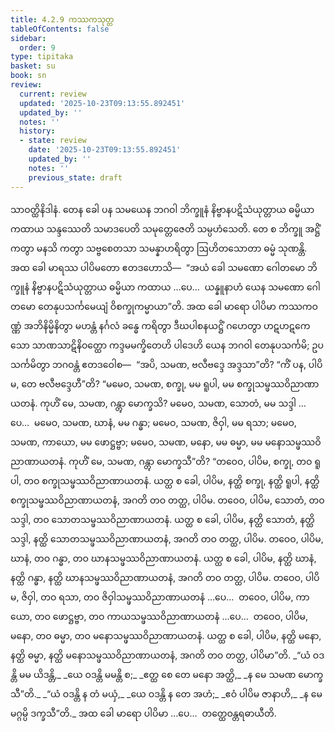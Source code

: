 ```yaml
---
title: 4.2.9 ကဿကသုတ္တ
tableOfContents: false
sidebar:
  order: 9
type: tipitaka
basket: su
book: sn
review:
  current: review
  updated: '2025-10-23T09:13:55.892451'
  updated_by: ''
  notes: ''
  history:
  - state: review
    date: '2025-10-23T09:13:55.892451'
    updated_by: ''
    notes: ''
    previous_state: draft
---
```



<ReviewStatus review={frontmatter.review} showDetails={true} />

<HypothesisAnnotation frontmatter={frontmatter} />

<DynamicBreadcrumb />

<Division number="155" book="sn" e="ch" v="18" p="302">

<Paragraph number="863" book="sn">
သာဝတ္ထိနိဒါနံ. တေန ခေါ ပန သမယေန ဘဂဝါ ဘိက္ခူနံ နိဗ္ဗာနပဋိသံယုတ္တာယ ဓမ္မိယာ ကထာယ သန္ဒဿေတိ သမာဒပေတိ သမုတ္တေဇေတိ သမ္ပဟံသေတိ. တေ စ ဘိက္ခူ အဋ္ဌိံ ကတွာ မနသိ ကတွာ သဗ္ဗစေတသာ သမန္နာဟရိတွာ ဩဟိတသောတာ ဓမ္မံ သုဏန္တိ.
</Paragraph>

<Paragraph number="864" book="sn">
အထ ခေါ မာရဿ ပါပိမတော ဧတဒဟောသိ—  “အယံ ခေါ သမဏော ဂေါတမော ဘိက္ခူနံ နိဗ္ဗာနပဋိသံယုတ္တာယ ဓမ္မိယာ ကထာယ …ပေ…  ယန္နူနာဟံ ယေန သမဏော ဂေါတမော တေနုပသင်္ကမေယျံ ဝိစက္ခုကမ္မာယာ”တိ. အထ ခေါ မာရော ပါပိမာ ကဿကဝဏ္ဏံ အဘိနိမ္မိနိတွာ မဟန္တံ နင်္ဂလံ ခန္ဓေ ကရိတွာ ဒီဃပါစနယဋ္ဌိံ ဂဟေတွာ ဟဋဟဋကေသော သာဏသာဋိနိဝတ္ထော ကဒ္ဒမမက္ခိတေဟိ ပါဒေဟိ ယေန ဘဂဝါ တေနုပသင်္ကမိ; ဥပသင်္ကမိတွာ ဘဂဝန္တံ ဧတဒဝေါစ—  “အပိ, သမဏ, ဗလီဗဒ္ဒေ အဒ္ဒသာ”တိ? “ကိံ ပန, ပါပိမ, တေ ဗလီဗဒ္ဒေဟီ”တိ? “မမေဝ, သမဏ, စက္ခု, မမ ရူပါ, မမ စက္ခုသမ္ဖဿဝိညာဏာယတနံ. ကုဟိံ မေ, သမဏ, ဂန္တွာ မောက္ခသိ? မမေဝ, သမဏ, သောတံ, မမ သဒ္ဒါ …ပေ…  မမေဝ, သမဏ, ဃာနံ, မမ ဂန္ဓာ; မမေဝ, သမဏ, ဇိဝှါ, မမ ရသာ; မမေဝ, သမဏ, ကာယော, မမ ဖောဋ္ဌဗ္ဗာ; မမေဝ, သမဏ, မနော, မမ ဓမ္မာ, မမ မနောသမ္ဖဿဝိညာဏာယတနံ. ကုဟိံ မေ, သမဏ, ဂန္တွာ မောက္ခသီ”တိ?
</Paragraph>

<Paragraph number="865" book="sn">
“တဝေဝ, ပါပိမ, စက္ခု, တဝ ရူပါ, တဝ စက္ခုသမ္ဖဿဝိညာဏာယတနံ. ယတ္ထ စ ခေါ, ပါပိမ, နတ္ထိ စက္ခု, နတ္ထိ ရူပါ, နတ္ထိ စက္ခုသမ္ဖဿဝိညာဏာယတနံ, အဂတိ တဝ တတ္ထ, ပါပိမ. တဝေဝ, ပါပိမ, သောတံ, တဝ သဒ္ဒါ, တဝ သောတသမ္ဖဿဝိညာဏာယတနံ. ယတ္ထ စ ခေါ, ပါပိမ, နတ္ထိ သောတံ, နတ္ထိ သဒ္ဒါ, နတ္ထိ သောတသမ္ဖဿဝိညာဏာယတနံ, အဂတိ တဝ တတ္ထ, ပါပိမ. တဝေဝ, ပါပိမ, ဃာနံ, တဝ ဂန္ဓာ, တဝ ဃာနသမ္ဖဿဝိညာဏာယတနံ. ယတ္ထ စ ခေါ, ပါပိမ, နတ္ထိ ဃာနံ, နတ္ထိ ဂန္ဓာ, နတ္ထိ ဃာနသမ္ဖဿဝိညာဏာယတနံ, အဂတိ တဝ တတ္ထ, ပါပိမ. တဝေဝ, ပါပိမ, ဇိဝှါ, တဝ ရသာ, တဝ ဇိဝှါသမ္ဖဿဝိညာဏာယတနံ …ပေ…  တဝေဝ, ပါပိမ, ကာယော, တဝ ဖောဋ္ဌဗ္ဗာ, တဝ ကာယသမ္ဖဿဝိညာဏာယတနံ …ပေ…  တဝေဝ, ပါပိမ, မနော, တဝ ဓမ္မာ, တဝ မနောသမ္ဖဿဝိညာဏာယတနံ. ယတ္ထ စ ခေါ, ပါပိမ, နတ္ထိ မနော, နတ္ထိ ဓမ္မာ, နတ္ထိ မနောသမ္ဖဿဝိညာဏာယတနံ, အဂတိ တဝ တတ္ထ, ပါပိမာ”တိ.
</Paragraph>

<Paragraph number="866" type="verses" book="sn">
_“ယံ ဝဒန္တိ မမ ယိဒန္တိ,_  
_ယေ ဝဒန္တိ မမန္တိ စ;_  
_ဧတ္ထ စေ တေ မနော အတ္ထိ,_  
_န မေ သမဏ မောက္ခသီ”တိ._  

</Paragraph>

<Paragraph number="867" type="verses" book="sn">
_“ယံ ဝဒန္တိ န တံ မယှံ,_  
_ယေ ဝဒန္တိ န တေ အဟံ;_  
_ဧဝံ ပါပိမ ဇာနာဟိ,_  
_န မေ မဂ္ဂမ္ပိ ဒက္ခသီ”တိ._  

</Paragraph>

<Paragraph number="868" book="sn">
အထ ခေါ မာရော ပါပိမာ …ပေ…  တတ္ထေဝန္တရဓာယီတိ.
</Paragraph>
</Division>